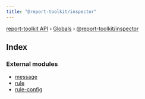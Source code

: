 ```yaml
---
title: "@report-toolkit/inspector"
---
```


[report-toolkit API](../home.mdx) › [Globals](../home.mdx) › [@report-toolkit/inspector](report_toolkit_inspector.mdx)

## Index

### External modules

- [message](report_toolkit_inspector.message)
- [rule](report_toolkit_inspector.rule)
- [rule-config](report_toolkit_inspector.rule_config)

